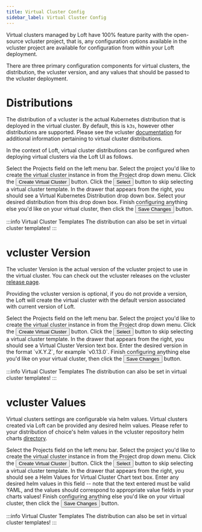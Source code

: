 ```yaml
---
title: Virtual Cluster Config
sidebar_label: Virtual Cluster Config
---
```



Virtual clusters managed by Loft have 100% feature parity with the open-source vcluster project,
that is, any configuration options available in the vcluster project are available for
configuration from within your Loft deployment.

There are three primary configuration components for virtual clusters, the distribution, the
vcluster version, and any values that should be passed to the vcluster deployment.


# Distributions

The distribution of a vcluster is the actual Kubernetes distribution that is deployed in the
virtual cluster. By default, this is `k3s`, however other distributions are supported. Please
see the vcluster [documentation](https://www.vcluster.com/docs/operator/other-distributions) for
additional information pertaining to virtual cluster distributions.

In the context of Loft, virtual cluster distributions can be configured when deploying virtual
clusters via the Loft UI as follows.

<Flow id="create-vcluster-with-vclusterdistribution">
    <Step>
        Select the <NavStep>Projects</NavStep> field on the left menu bar.
    </Step>
    <Step>
        Select the project you'd like to create the virtual cluster instance in from the Project
        drop down menu.
    </Step>
    <Step>
        Click the <Button>Create Virtual Cluster</Button> button.
    </Step>
    <Step>
        Click the <Button>Select</Button> button to skip selecting a virtual cluster template.
    </Step>
    <Step>
        In the drawer that appears from the right, you should see a <Label>Virtual
        Kubernetes Distribution</Label> drop down box. Select your desired distribution from
        this drop down box.
    </Step>
    <Step>
        Finish configuring anything else you'd like on your virtual cluster, then click the
        <Button>Save Changes</Button> button.
    </Step>
</Flow>

:::info Virtual Cluster Templates
The distribution can also be set in virtual cluster templates!
:::

# vcluster Version

The vcluster Version is the actual version of the vcluster project to use in the virtual cluster.
You can check out the vcluster releases on the vcluster [release page](https://github.com/loft-sh/vcluster/releases).

Providing the vcluster version is optional, if you do not provide a version, the Loft will
create the virtual cluster with the default version associated with current version of Loft.

<Flow id="create-vcluster-with-vclusterversion">
    <Step>
        Select the <NavStep>Projects</NavStep> field on the left menu bar.
    </Step>
    <Step>
        Select the project you'd like to create the virtual cluster instance in from the Project
        drop down menu.
    </Step>
    <Step>
        Click the <Button>Create Virtual Cluster</Button> button.
    </Step>
    <Step>
        Click the <Button>Select</Button> button to skip selecting a virtual cluster template.
    </Step>
    <Step>
        In the drawer that appears from the right, you should see a <Label>Virtual
        Cluster Version</Label> text box. Enter the desired version in the format `vX.Y.Z`, for
        example `v0.13.0`.
    </Step>
    <Step>
        Finish configuring anything else you'd like on your virtual cluster, then click the
        <Button>Save Changes</Button> button.
    </Step>
</Flow>

:::info Virtual Cluster Templates
The distribution can also be set in virtual cluster templates!
:::

# vcluster Values

Virtual clusters settings are configurable via helm values. Virtual clusters created via Loft
can be provided any desired helm values. Please refer to your distribution of choice's helm
values in the vcluster repository helm charts [directory](https://github.com/loft-sh/vcluster/tree/main/charts).

<Flow id="create-vcluster-with-vclustervalues">
    <Step>
        Select the <NavStep>Projects</NavStep> field on the left menu bar.
    </Step>
    <Step>
        Select the project you'd like to create the virtual cluster instance in from the Project
        drop down menu.
    </Step>
    <Step>
        Click the <Button>Create Virtual Cluster</Button> button.
    </Step>
    <Step>
        Click the <Button>Select</Button> button to skip selecting a virtual cluster template.
    </Step>
    <Step>
        In the drawer that appears from the right, you should see a <Label>Helm Values for
        Virtual Cluster Chart</Label> text box. Enter any desired helm values in this field --
        note that the text entered must be valid YAML, and the values should correspond to
        appropriate value fields in your charts values!
    </Step>
    <Step>
        Finish configuring anything else you'd like on your virtual cluster, then click the
        <Button>Save Changes</Button> button.
    </Step>
</Flow>

:::info Virtual Cluster Templates
The distribution can also be set in virtual cluster templates!
:::